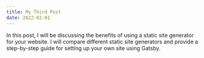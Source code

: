 ```yaml
---
title: My Third Post
date: 2022-02-01
---
```


In this post, I will be discussing the benefits of using a static site generator for your website. I will compare different static site generators and provide a step-by-step guide for setting up your own site using Gatsby.

